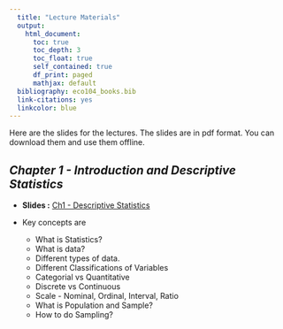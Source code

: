 ```yaml
---
  title: "Lecture Materials"
  output: 
    html_document:
      toc: true
      toc_depth: 3
      toc_float: true
      self_contained: true
      df_print: paged
      mathjax: default
  bibliography: eco104_books.bib  
  link-citations: yes
  linkcolor: blue
---
```

  


Here are the slides for the lectures. The slides are in pdf format. You can download them and use them offline.

## *Chapter 1 - Introduction and Descriptive Statistics*

- **Slides :** [Ch1 - Descriptive Statistics](slides/01_desc_stats.pdf)

- Key concepts are 

  - What is Statistics?
  - What is data?
  - Different types of data.
  - Different Classifications of Variables
   - Categorial vs Quantitative
   - Discrete vs Continuous
   - Scale - Nominal, Ordinal, Interval, Ratio
  - What is Population and Sample?
  - How to do Sampling? 







